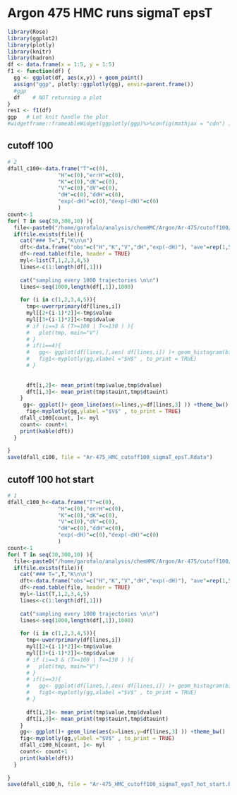 # Argon 475 HMC runs sigmaT epsT

```r
library(Rose)
library(ggplot2)
library(plotly)
library(knitr)
library(hadron)
df <- data.frame(x = 1:5, y = 1:5)
f1 <- function(df) {
  gg <- ggplot(df, aes(x,y)) + geom_point()
  assign("ggp", plotly::ggplotly(gg), envir=parent.frame())
  #ggp
  df    # NOT returning a plot
}
res1 <- f1(df)
ggp   # Let knit handle the plot
#widgetframe::frameableWidget(ggplotly(ggp)%>%config(mathjax = "cdn") )
```






## cutoff 100

```r
# 2
dfall_c100<-data.frame("T"=c(0),
                "H"=c(0),"errH"=c(0),
                "K"=c(0),"dK"=c(0),
                "V"=c(0),"dV"=c(0),
                "dH"=c(0),"ddH"=c(0),
                "exp(-dH)"=c(0),"dexp(-dH)"=c(0)
                )
count<-1
for( T in seq(30,300,10) ){
  file<-paste0("/home/garofalo/analysis/chemHMC/Argon/Ar-475/cutoff100/sigmaT_epsT/",T,"K/HMC_hystory_",T,"K.txt")
  if(file.exists(file)){
    cat("### T=",T,"K\n\n")
    dft<-data.frame("obs"=c("H","K","V","dH","exp(-dH)"), "ave"=rep(1,5), "tauint"=rep(1,5) )
    df<-read.table(file, header = TRUE)
    myl<-list(T,1,2,3,4,5)
    lines<-c(1:length(df[,1]))
    
    cat("sampling every 1000 trajectories \n\n")
    lines<-seq(1000,length(df[,1]),1000)
    
    for (i in c(1,2,3,4,5)){
      tmp<-uwerrprimary(df[lines,i])
      myl[[2+(i-1)*2]]<-tmp$value
      myl[[3+(i-1)*2]]<-tmp$dvalue
      # if (i==3 & (T>=100 | T<=130 ) ){
      #   plot(tmp, main="V")
      # }
      # if(i==4){
      #   gg<- ggplot(df[lines,],aes( df[lines,i]) )+ geom_histogram(bins = 100) +theme_bw()
      #   fig1<-myplotly(gg,xlabel ="$H$" , to_print = TRUE)
      # }
     
      
      dft[i,2]<- mean_print(tmp$value,tmp$dvalue)
      dft[i,3]<- mean_print(tmp$tauint,tmp$dtauint)
    }
     gg<- ggplot()+ geom_line(aes(x=lines,y=df[lines,3] )) +theme_bw()
      fig<-myplotly(gg,ylabel ="$V$" , to_print = TRUE)
    dfall_c100[count, ]<- myl
    count<- count+1
    print(kable(dft))
  }
  
}
save(dfall_c100, file = "Ar-475_HMC_cutoff100_sigmaT_epsT.Rdata")

```



## cutoff 100 hot start

```r
# 1
dfall_c100_h<-data.frame("T"=c(0),
                "H"=c(0),"errH"=c(0),
                "K"=c(0),"dK"=c(0),
                "V"=c(0),"dV"=c(0),
                "dH"=c(0),"ddH"=c(0),
                "exp(-dH)"=c(0),"dexp(-dH)"=c(0)
                )
count<-1
for( T in seq(30,300,10) ){
  file<-paste0("/home/garofalo/analysis/chemHMC/Argon/Ar-475/cutoff100/hot_start/sigmaT_epsT/",T,"K/HMC_hystory_",T,"K.txt")
  if(file.exists(file)){
    cat("### T=",T,"K\n\n")
    dft<-data.frame("obs"=c("H","K","V","dH","exp(-dH)"), "ave"=rep(1,5), "tauint"=rep(1,5) )
    df<-read.table(file, header = TRUE)
    myl<-list(T,1,2,3,4,5)
    lines<-c(1:length(df[,1]))
    
    cat("sampling every 1000 trajectories \n\n")
    lines<-seq(1000,length(df[,1]),1000)
    
    for (i in c(1,2,3,4,5)){
      tmp<-uwerrprimary(df[lines,i])
      myl[[2+(i-1)*2]]<-tmp$value
      myl[[3+(i-1)*2]]<-tmp$dvalue
      # if (i==3 & (T>=100 | T<=130 ) ){
      #   plot(tmp, main="V")
      # }
      # if(i==3){
      #   gg<- ggplot(df[lines,],aes( df[lines,i]) )+ geom_histogram(bins = 100) +theme_bw()
      #   fig1<-myplotly(gg,xlabel ="$V$" , to_print = TRUE)
      # }
      
      dft[i,2]<- mean_print(tmp$value,tmp$dvalue)
      dft[i,3]<- mean_print(tmp$tauint,tmp$dtauint)
    }
    gg<- ggplot()+ geom_line(aes(x=lines,y=df[lines,3] )) +theme_bw()
    fig<-myplotly(gg,ylabel ="$V$" , to_print = TRUE)
    dfall_c100_h[count, ]<- myl
    count<- count+1
    print(kable(dft))
  }
  
}
save(dfall_c100_h, file = "Ar-475_HMC_cutoff100_sigmaT_epsT_hot_start.Rdata")

```


